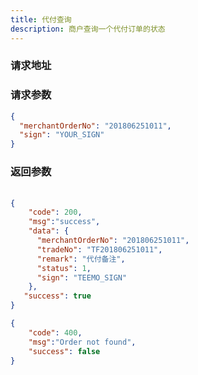 ```yaml
---
title: 代付查询
description: 商户查询一个代付订单的状态
---
```



### 请求地址

<ReqAddr method="POST" url="/api/pay/payout/query/v1" />

### 请求参数

<Table
  thead={["字段", "类型", "必需", "长度","描述"]}
  tbody={[
    ["merchantOrderNo", "String", "yes", "32","商户订单号(Max leng 32)"],
    ["sign", "String", "yes", "","签名"],
  ]}
/>

```json title=请求示例
{
  "merchantOrderNo": "201806251011",
  "sign": "YOUR_SIGN"
}
```

### 返回参数

<Table
  thead={["字段", "类型", "必需", "描述"]}
  tbody={[
    ["merchantOrderNo", "String", "yes", "商户订单号"],
    ["tradeNo", "String", "yes", "平台订单号"],
    ["remark", "String", "yes", "商户创建订单传的备注"],
    ["amount", "String", "yes", "代付金额"],
    ["status", "Int", "yes", "1-支付中 2-代付成功 3-代付失败 4-退款"],
    ["sign", "String", "yes", "签名"],
  ]}
/>

```json title=返回示例
{
    "code": 200,
    "msg":"success",
	"data": {
      "merchantOrderNo": "201806251011",
      "tradeNo": "TF201806251011",
      "remark": "代付备注",
      "status": 1,
      "sign": "TEEMO_SIGN"
    },
   "success": true
}
```
```json title=订单不存在返回示例
{
    "code": 400,
    "msg":"Order not found",
    "success": false
}
```
